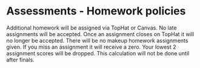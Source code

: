 # Assessments - Homework policies


Additional homework will be assigned via TopHat or Canvas.  No late assignments will be accepted.  Once an assignment closes on TopHat it will no longer be accepted.  There will be no makeup homework assignments given.  If you miss an assignment it will receive a zero.  Your lowest 2 assignment scores will be dropped.  This calculation will not be done until after finals. 